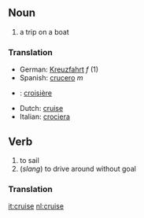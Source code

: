 ==Noun==
# a trip on a boat

===Translation===
*German: [[Kreuzfahrt]] ''f'' (1)
*Spanish: [[crucero]] ''m''
*{{fr}}: [[croisière]]
*Dutch: [[cruise]]
*Italian: [[crociera]]
==Verb==
# to sail
# (<i>slang</i>) to drive around without goal

===Translation===

[[it:cruise]]
[[nl:cruise]]
